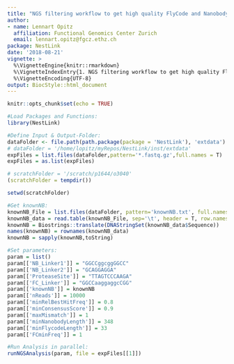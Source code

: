 ```yaml
---
title: "NGS filtering workflow to get high quality FlyCode and Nanobody sequences"
author: 
- name: Lennart Opitz
  affiliation: Functional Genomics Center Zurich
  email: lennart.opitz@fgcz.ethz.ch
package: NestLink
date: '2018-08-21'
vignette: >
  %\VignetteEngine{knitr::rmarkdown}
  %\VignetteIndexEntry{1. NGS filtering workflow to get high quality FlyCode and Nanobody sequences}
  %\VignetteEncoding{UTF-8}
output: BiocStyle::html_document
---
```


```r
knitr::opts_chunk$set(echo = TRUE)
```

```r
#Load Packages and Functions:
library(NestLink)

#Define Input & Output-Folder:
dataFolder <- file.path(path.package(package = 'NestLink'), 'extdata')
# dataFolder = '/home/lopitz/myRepos/NestLink/inst/extdata'
expFiles = list.files(dataFolder,pattern='*.fastq.gz',full.names = T)
expFiles = as.list(expFiles)

# scratchFolder = '/scratch/p1644/o3040'
(scratchFolder = tempdir())

setwd(scratchFolder)

#Get knownNB:
knownNB_File = list.files(dataFolder, pattern='knownNB.txt', full.names = T)
knownNB_data = read.table(knownNB_File, sep='\t', header = T, row.names = 1, stringsAsFactors = F)
knownNB = Biostrings::translate(DNAStringSet(knownNB_data$Sequence))
names(knownNB) = rownames(knownNB_data)
knownNB = sapply(knownNB,toString)

#Set parameters:
param = list()
param[['NB_Linker1']] = "GGCCggcggGGCC"
param[['NB_Linker2']] = "GCAGGAGGA"
param[['ProteaseSite']] = "TTAGTCCCAAGA"
param[['FC_Linker']] = "GGCCaaggaggcCGG"
param[['knownNB']] = knownNB
param[['nReads']] = 10000 
param[['minRelBestHitFreq']] = 0.8 
param[['minConsensusScore']] = 0.9
param[['maxMismatch']] = 1
param[['minNanobodyLength']] = 348
param[['minFlycodeLength']] = 33
param[['FCminFreq']] = 1

#Run Analysis in parallel:
runNGSAnalysis(param, file = expFiles[[1]])
```
